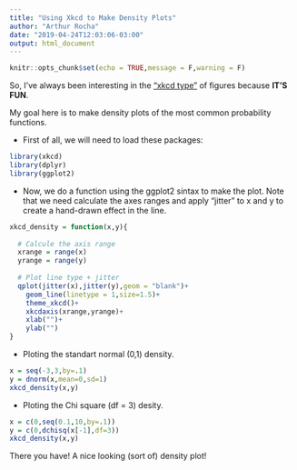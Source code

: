 ```yaml
---
title: "Using Xkcd to Make Density Plots"
author: "Arthur Rocha"
date: "2019-04-24T12:03:06-03:00"
output: html_document
---
```


```r
knitr::opts_chunk$set(echo = TRUE,message = F,warning = F)
```

So, I've always been interesting in the ["xkcd type"]("https://xkcd.com/") of figures because **IT'S FUN**. 


My goal here is to make density plots of the most common probability functions.


- First of all, we will need to load these packages:
```r
library(xkcd)
library(dplyr)
library(ggplot2)
```

- Now, we do a function using the ggplot2 sintax to make the plot. Note that we need calculate the axes ranges and apply "jitter" to x and y to create a hand-drawn effect in the line. 

```r
xkcd_density = function(x,y){
  
  # Calcule the axis range
  xrange = range(x)
  yrange = range(y)
  
  # Plot line type + jitter
  qplot(jitter(x),jitter(y),geom = "blank")+
    geom_line(linetype = 1,size=1.5)+
    theme_xkcd()+
    xkcdaxis(xrange,yrange)+
    xlab("")+
    ylab("")
}
```


- Ploting the standart normal (0,1) density.

```r
x = seq(-3,3,by=.1)
y = dnorm(x,mean=0,sd=1)
xkcd_density(x,y)
```

- Ploting the Chi square (df = 3) desity.

```r
x = c(0,seq(0.1,10,by=.1))
y = c(0,dchisq(x[-1],df=3))
xkcd_density(x,y)
```

There you have! A nice looking (sort of) density plot!